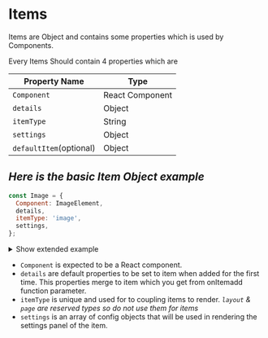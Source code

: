 

<Meta title="Documentation/Items/Items" />

# Items

Items are Object and contains some properties which is used by Components.

Every Items Should contain 4 properties which are

Property Name           | Type
---                     | ---
`Component`             | React Component
`details`               | Object
`itemType`              | String
`settings`              | Object
`defaultItem`(optional) | Object


## _Here is the basic Item Object example_
  ```javascript
  const Image = {
    Component: ImageElement,
    details,
    itemType: 'image',
    settings,
  };
  ```

<details>
<summary>Show extended example</summary>
<p>

  ```javascript
  const Logo = {
      Component: ({ item }) => {
        return (
          <img
            alt="Logo"
            {...item}
          />
        );
      },
      details: {
        height: 300,
        itemType: 'logo',
        src: 'https://miro.medium.com/max/2100/1*khbx3PQVp4qttqDdHcdFng.jpeg',
        width: 300,
      },
      itemType: 'logo',
      settings: [
        {
          key: 'src',
          label: 'Change Podo',
          options: [
            {
              icon: <img
                alt="Logo1"
                height="20"
                src="https://miro.medium.com/max/2100/1*khbx3PQVp4qttqDdHcdFng.jpeg"
                width="20"
              />,
              value: 'https://miro.medium.com/max/2100/1*khbx3PQVp4qttqDdHcdFng.jpeg',
            },
            {
              icon: <img
                alt="Logo1"
                height="20"
                src="https://www.jotform.com/resources/assets/podo/podo_4.png"
                width="20"
              />,
              value: 'https://www.jotform.com/resources/assets/podo/podo_4.png',
            },
            {
              icon: <img
                alt="Logo1"
                height="20"
                src="https://cms.jotform.com/uploads/image_upload/image_upload/chad/36448_Screen%20Shot%202016-02-11%20at%202.19.32%20PM.png"
                width="20"
              />,
              value: 'https://cms.jotform.com/uploads/image_upload/image_upload/chad/36448_Screen%20Shot%202016-02-11%20at%202.19.32%20PM.png',
            },
          ],
          optionsDisplay: ['icon'],
          section: 'General',
          type: 'segmentControl',
        },
      ],
    };
  ```

</p>
</details>

- `Component` is expected to be a React component.
- `details` are default properties to be set to item when added for the first time. This properties merge to item which you get from onItemadd function parameter.
- `itemType` is unique and used for to coupling items to render. *_`layout` & `page` are reserved types so do not use them for items_*
- `settings` is an array of config objects that will be used in rendering the settings panel of the item.
<!-- TODO :: add setting config types and usage. and link from here maybe. -->
<!-- TODO :: add detail config types and usage. and link from here maybe. -->
